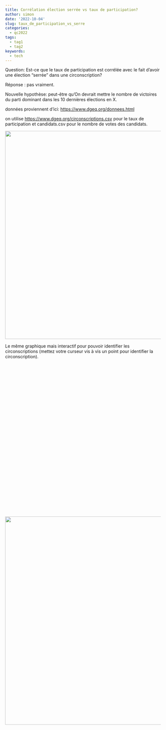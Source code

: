 ```yaml
---
title: Corrélation élection serrée vs taux de participation?
author: simon
date: '2022-10-04'
slug: taux_de_participation_vs_serre
categories:
  - qc2022
tags:
  - tag1
  - tag2
keywords:
  - tech
---
```


<script src="/rmarkdown-libs/htmlwidgets/htmlwidgets.js"></script>
<script src="/rmarkdown-libs/pymjs/pym.v1.js"></script>
<script src="/rmarkdown-libs/widgetframe-binding/widgetframe.js"></script>


<p>Question: Est-ce que le taux de participation est corrélée avec le fait d’avoir une élection “serrée” dans une circonscription?</p>
<p>Réponse : pas vraiment.</p>
<p>Nouvelle hypothèse: peut-être qu’On devrait mettre le nombre de victoires du parti dominant dans les 10 dernières élections en X.</p>
<p>données proviennent d’ici:
<a href="https://www.dgeq.org/donnees.html" class="uri">https://www.dgeq.org/donnees.html</a></p>
<p>on utilise
<a href="https://www.dgeq.org/circonscriptions.csv" class="uri">https://www.dgeq.org/circonscriptions.csv</a>
pour le taux de participation et
candidats.csv
pour le nombre de votes des candidats.</p>
<p><img src="/posts/2022-10-04-taux-de-participation-vs-serre/index.ca-fr_files/figure-html/unnamed-chunk-3-1.png" width="672" /></p>
<p>Le même graphique mais interactif pour pouvoir identifier les circonscriptions (mettez votre curseur vis à vis un point pour identifier la circonscription).</p>
<div id="htmlwidget-1" style="width:100%;height:480px;" class="widgetframe html-widget"></div>
<script type="application/json" data-for="htmlwidget-1">{"x":{"url":"/posts/2022-10-04-taux-de-participation-vs-serre/index.ca-fr_files/figure-html//widgets/widget_unnamed-chunk-4.html","options":{"xdomain":"*","allowfullscreen":false,"lazyload":false}},"evals":[],"jsHooks":[]}</script>
<p><img src="/posts/2022-10-04-taux-de-participation-vs-serre/index.ca-fr_files/figure-html/unnamed-chunk-5-1.png" width="672" /></p>
<div id="htmlwidget-2" style="width:100%;height:480px;" class="widgetframe html-widget"></div>
<script type="application/json" data-for="htmlwidget-2">{"x":{"url":"/posts/2022-10-04-taux-de-participation-vs-serre/index.ca-fr_files/figure-html//widgets/widget_unnamed-chunk-6.html","options":{"xdomain":"*","allowfullscreen":false,"lazyload":false}},"evals":[],"jsHooks":[]}</script>
